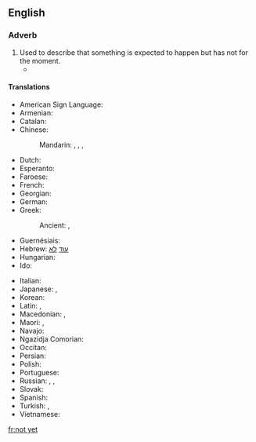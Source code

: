 ==English==

===Adverb===
{{en-adv|head=[[not]] [[yet]]|-}}

# Used to describe that something is expected to happen but has not for the moment.
#* {{quote-magazine|date=2013-07-20|volume=408|issue=8845|magazine={{w|The Economist}}
|title=[http://www.economist.com/news/http://www.economist.com/news/asia/21582043-villagers-enjoy-sunlight-after-dark-out-gloom Out of the gloom]
|passage=[Rural solar plant] schemes are of little help to industry or other heavy users of electricity. '''Nor''' is solar power '''yet''' as cheap as the grid. For all that, the rapid arrival of electric light to Indian villages is long overdue. When the national grid suffers its next huge outage, as it did in July 2012 when hundreds of millions were left in the dark, look for specks of light in the villages.}}

====Translations====
{{trans-top|expected to happened but has not for the moment}}
* American Sign Language: {{t|ase|OpenB@NearSideTrunkhigh-PalmBack Nod}}
* Armenian: {{t|hy|դեռ ոչ|sc=Armn}}
* Catalan: {{t|ca|encara no}}
* Chinese:
*: Mandarin: {{t+|cmn|沒有|sc=Hani}}, {{t+|cmn|没有|tr=méiyǒu|sc=Hani}}, {{qualifier|literary}} {{t+|cmn|尚未|tr=shàngwèi|sc=Hani}}, {{t+|cmn|未|tr=wèi|sc=Hani}}
* Dutch: {{t|nl|nog niet}}
* Esperanto: {{t|eo|ankoraŭ ne}}
* Faroese: {{t|fo|ikki enn}}
* French: {{t+|fr|pas encore}}
* Georgian: {{t-needed|ka}}
* German: {{t|de|noch nicht}}
* Greek: {{t|el|όχι ακόμα|tr=óchi akóma}}
*: Ancient: {{t|grc|οὔπω|sc=polytonic}}, {{t|grc|μήπω|sc=polytonic}}
* Guernésiais: {{t|roa-grn|pas acore}}
* Hebrew: [[עוד]] [[לא]]
* Hungarian: {{t|hu|még nem}}
* Ido: {{t|io|ne ja}}
{{trans-mid}}
* Italian: {{t|it|non ancora}}
* Japanese: {{qualifier|short answer or in a negative sentence}} {{t|ja|まだ|tr=mada|sc=Jpan}}, {{t|ja|まだまだ|tr=madamada|sc=Jpan}}
* Korean: {{t-needed|ko}}
* Latin: {{t+|la|nondum}}, {{t|la|hauddum}}
* Macedonian: {{t|mk|сѐ уште не|tr=se úšte ne}}, {{t|mk|уште не|tr=úšte ne}}
* Maori: {{t|mi|kīanō}}, {{t|mi|kīhai anō}}
* Navajo: {{t|nv|tʼah dooda}}
* Ngazidja Comorian: {{t|zdj|raha}}
* Occitan: {{t|oc|pas encara}}
* Persian: {{t|fa|هنوز نه|tr=hanuz na|sc=fa-Arab}}
* Polish: {{t|pl|jeszcze nie}}
* Portuguese: {{t|pt|[[ainda]] [[não]]}}
* Russian: {{t|ru|пока нет|tr=poká nét}}, {{t|ru|ещё нет|tr=ješčó nét}}, {{t|ru|всё ещё нет|tr=vsjo ješčó nét}}
* Slovak: {{t|sk|ešte nie}}
* Spanish: {{t|es|todavía no}}
* Turkish: {{t|tr|henüz değil}}, {{t|tr|daha değil}}
* Vietnamese: {{t+|vi|chưa}}
{{trans-bottom}}

[[fr:not yet]]